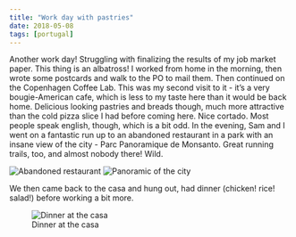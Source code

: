 ```yaml
---
title: "Work day with pastries"
date: 2018-05-08
tags: [portugal]
---
```


Another work day! Struggling with finalizing the results of my job market paper. This thing is an albatross! I worked from home in the morning, then wrote some postcards and walk to the PO to mail them. Then continued on the Copenhagen Coffee Lab. This was my second visit to it - it’s a very bougie-American cafe, which is less to my taste here than it would be back home. Delicious looking pastries and breads though, much more attractive than the cold pizza slice I had before coming here. Nice cortado. Most people speak english, though, which is a bit odd. In the evening, Sam and I went on a fantastic run up to an abandoned restaurant in a park with an insane view of the city - Parc Panoramique de Monsanto. Great running trails, too, and almost nobody there! Wild.

![Abandoned restaurant](/img/portugal/image39.jpg)
![Panoramic of the city](/img/portugal/image11.jpg)

We then came back to the casa and hung out, had dinner (chicken! rice! salad!) before working a bit more.

![Dinner at the casa](/img/portugal/image32.jpg)
